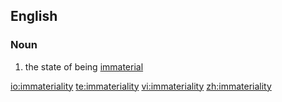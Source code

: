 ==English==
===Noun===
{{en-noun|-}}
# the state of being [[immaterial]]

[[io:immateriality]]
[[te:immateriality]]
[[vi:immateriality]]
[[zh:immateriality]]